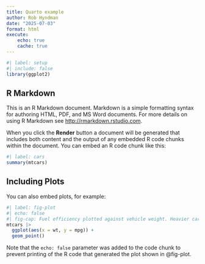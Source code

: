 ```yaml
---
title: Quarto example
author: Rob Hyndman
date: "2025-07-03"
format: html
execute:
    echo: true
    cache: true
---
```


```r
#| label: setup
#| include: false
library(ggplot2)
```

## R Markdown

This is an R Markdown document. Markdown is a simple formatting syntax for authoring HTML, PDF, and MS Word documents. For more details on using R Markdown see <http://rmarkdown.rstudio.com>.

When you click the **Render** button a document will be generated that includes both content and the output of any embedded R code chunks within the document. You can embed an R code chunk like this:

```r
#| label: cars
summary(mtcars)
```

## Including Plots

You can also embed plots, for example:

```r
#| label: fig-plot
#| echo: false
#| fig-cap: Fuel efficiency plotted against vehicle weight. Heavier cars use more fuel than lighter cars.
mtcars |>
  ggplot(aes(x = wt, y = mpg)) +
  geom_point()
```

Note that the `echo: false` parameter was added to the code chunk to prevent printing of the R code that generated the plot shown in @fig-plot.
